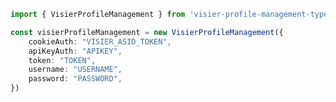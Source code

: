 ```typescript index.ts
import { VisierProfileManagement } from 'visier-profile-management-typescript-sdk';

const visierProfileManagement = new VisierProfileManagement({
    cookieAuth: "VISIER_ASID_TOKEN",
    apiKeyAuth: "APIKEY",
    token: "TOKEN",
    username: "USERNAME",
    password: "PASSWORD",
})
```